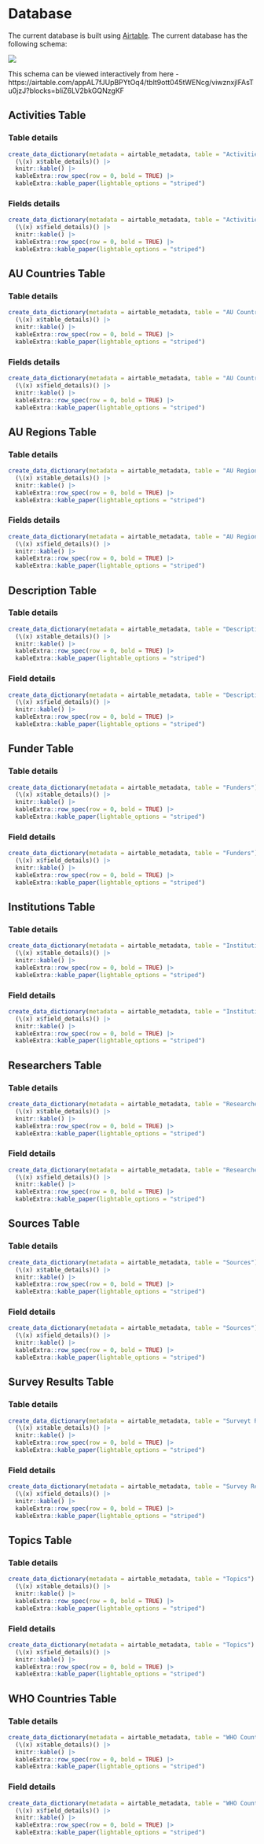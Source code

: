# Database {#database}

The current database is built using [Airtable](https://airtable.com). The current database has the following schema:

![](images/database_schema.png)

This schema can be viewed interactively from here - https://airtable.com/appAL7fJUpBPYtOq4/tblt9ott045tWENcg/viwznxjIFAsTu0jzJ?blocks=bliZ6LV2bkGQNzgKF

## Activities Table {#activities-table}

### Table details

```r
create_data_dictionary(metadata = airtable_metadata, table = "Activities") |>
  (\(x) x$table_details)() |>
  knitr::kable() |>
  kableExtra::row_spec(row = 0, bold = TRUE) |>
  kableExtra::kable_paper(lightable_options = "striped")
```

### Fields details

```r
create_data_dictionary(metadata = airtable_metadata, table = "Activities") |>
  (\(x) x$field_details)() |>
  knitr::kable() |>
  kableExtra::row_spec(row = 0, bold = TRUE) |>
  kableExtra::kable_paper(lightable_options = "striped")
```

## AU Countries Table {#au-countries-table}

### Table details

```r
create_data_dictionary(metadata = airtable_metadata, table = "AU Countries") |>
  (\(x) x$table_details)() |>
  knitr::kable() |>
  kableExtra::row_spec(row = 0, bold = TRUE) |>
  kableExtra::kable_paper(lightable_options = "striped")
```

### Fields details

```r
create_data_dictionary(metadata = airtable_metadata, table = "AU Countries") |>
  (\(x) x$field_details)() |>
  knitr::kable() |>
  kableExtra::row_spec(row = 0, bold = TRUE) |>
  kableExtra::kable_paper(lightable_options = "striped")
```

## AU Regions Table {#au-regions-table}

### Table details

```r
create_data_dictionary(metadata = airtable_metadata, table = "AU Regions") |>
  (\(x) x$table_details)() |>
  knitr::kable() |>
  kableExtra::row_spec(row = 0, bold = TRUE) |>
  kableExtra::kable_paper(lightable_options = "striped")
```

### Fields details

```r
create_data_dictionary(metadata = airtable_metadata, table = "AU Regions") |>
  (\(x) x$field_details)() |>
  knitr::kable() |>
  kableExtra::row_spec(row = 0, bold = TRUE) |>
  kableExtra::kable_paper(lightable_options = "striped")
```

## Description Table {#description-table}

### Table details

```r
create_data_dictionary(metadata = airtable_metadata, table = "Description") |>
  (\(x) x$table_details)() |>
  knitr::kable() |>
  kableExtra::row_spec(row = 0, bold = TRUE) |>
  kableExtra::kable_paper(lightable_options = "striped")
```

### Field details

```r
create_data_dictionary(metadata = airtable_metadata, table = "Description") |>
  (\(x) x$field_details)() |>
  knitr::kable() |>
  kableExtra::row_spec(row = 0, bold = TRUE) |>
  kableExtra::kable_paper(lightable_options = "striped")
```

## Funder Table {#funders-table}

### Table details

```r
create_data_dictionary(metadata = airtable_metadata, table = "Funders") |>
  (\(x) x$table_details)() |>
  knitr::kable() |>
  kableExtra::row_spec(row = 0, bold = TRUE) |>
  kableExtra::kable_paper(lightable_options = "striped")
```

### Field details

```r
create_data_dictionary(metadata = airtable_metadata, table = "Funders") |>
  (\(x) x$field_details)() |>
  knitr::kable() |>
  kableExtra::row_spec(row = 0, bold = TRUE) |>
  kableExtra::kable_paper(lightable_options = "striped")
```

## Institutions Table {#institutions-table}

### Table details

```r
create_data_dictionary(metadata = airtable_metadata, table = "Institutions") |>
  (\(x) x$table_details)() |>
  knitr::kable() |>
  kableExtra::row_spec(row = 0, bold = TRUE) |>
  kableExtra::kable_paper(lightable_options = "striped")
```

### Field details

```r
create_data_dictionary(metadata = airtable_metadata, table = "Institutions") |>
  (\(x) x$field_details)() |>
  knitr::kable() |>
  kableExtra::row_spec(row = 0, bold = TRUE) |>
  kableExtra::kable_paper(lightable_options = "striped")
```

## Researchers Table {#researchers-table}

### Table details

```r
create_data_dictionary(metadata = airtable_metadata, table = "Researchers") |>
  (\(x) x$table_details)() |>
  knitr::kable() |>
  kableExtra::row_spec(row = 0, bold = TRUE) |>
  kableExtra::kable_paper(lightable_options = "striped")
```

### Field details

```r
create_data_dictionary(metadata = airtable_metadata, table = "Researchers") |>
  (\(x) x$field_details)() |>
  knitr::kable() |>
  kableExtra::row_spec(row = 0, bold = TRUE) |>
  kableExtra::kable_paper(lightable_options = "striped")
```

## Sources Table {#sources-table}

### Table details

```r
create_data_dictionary(metadata = airtable_metadata, table = "Sources") |>
  (\(x) x$table_details)() |>
  knitr::kable() |>
  kableExtra::row_spec(row = 0, bold = TRUE) |>
  kableExtra::kable_paper(lightable_options = "striped")
```

### Field details

```r
create_data_dictionary(metadata = airtable_metadata, table = "Sources") |>
  (\(x) x$field_details)() |>
  knitr::kable() |>
  kableExtra::row_spec(row = 0, bold = TRUE) |>
  kableExtra::kable_paper(lightable_options = "striped")
```

## Survey Results Table {#survey-results-table}

### Table details

```r
create_data_dictionary(metadata = airtable_metadata, table = "Surveyt Results") |>
  (\(x) x$table_details)() |>
  knitr::kable() |>
  kableExtra::row_spec(row = 0, bold = TRUE) |>
  kableExtra::kable_paper(lightable_options = "striped")
```

### Field details

```r
create_data_dictionary(metadata = airtable_metadata, table = "Survey Results") |>
  (\(x) x$field_details)() |>
  knitr::kable() |>
  kableExtra::row_spec(row = 0, bold = TRUE) |>
  kableExtra::kable_paper(lightable_options = "striped")
```

## Topics Table {#topics-table}

### Table details

```r
create_data_dictionary(metadata = airtable_metadata, table = "Topics") |>
  (\(x) x$table_details)() |>
  knitr::kable() |>
  kableExtra::row_spec(row = 0, bold = TRUE) |>
  kableExtra::kable_paper(lightable_options = "striped")
```

### Field details

```r
create_data_dictionary(metadata = airtable_metadata, table = "Topics") |>
  (\(x) x$field_details)() |>
  knitr::kable() |>
  kableExtra::row_spec(row = 0, bold = TRUE) |>
  kableExtra::kable_paper(lightable_options = "striped")
```

## WHO Countries Table {#who-countries-table}

### Table details

```r
create_data_dictionary(metadata = airtable_metadata, table = "WHO Countries") |>
  (\(x) x$table_details)() |>
  knitr::kable() |>
  kableExtra::row_spec(row = 0, bold = TRUE) |>
  kableExtra::kable_paper(lightable_options = "striped")
```

### Field details

```r
create_data_dictionary(metadata = airtable_metadata, table = "WHO Countries") |>
  (\(x) x$field_details)() |>
  knitr::kable() |>
  kableExtra::row_spec(row = 0, bold = TRUE) |>
  kableExtra::kable_paper(lightable_options = "striped")
```

